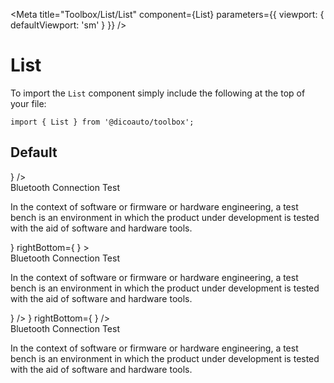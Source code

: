 
<Meta
  title="Toolbox/List/List"
  component={List}
  parameters={{ viewport: { defaultViewport: 'sm' } }}
/>

# List

To import the `List` component simply include the following at the top of your file:

```
import { List } from '@dicoauto/toolbox';
```

## Default

<Canvas>
  <Story name="Default">
    <List>
      <ListItem
        title="Text label"
        subtitle="Text label"
        rightBottom={<Dot size="lg" />}
      />
      <ListItem title="Text label">
        <div>
          <div className="text-toolbox-neutral leading-5 text-sm">Bluetooth Connection Test</div>
          <p className="text-toolbox-neutral-500 leading-5 text-sm">
            In the context of software or firmware or hardware engineering, a test bench is an
            environment in which the product under development is tested with the aid of software
            and hardware tools.
          </p>
        </div>
      </ListItem>
      <ListItem
        opened
        title="Text label"
        subtitle="Text label"
        right={
          <State
            label="Label text"
            color="bg-toolbox-feedback-red"
          />
        }
        rightBottom={
          <Avatar
            border="border-toolbox-feedback-red"
            link="https://i.pravatar.cc/150?u=47110"
            alt="Nora"
            size="m"
          />
        }
      >
        <div>
          <div className="text-toolbox-neutral leading-5 text-sm">Bluetooth Connection Test</div>
          <p className="text-toolbox-neutral-500 leading-5 text-sm">
            In the context of software or firmware or hardware engineering, a test bench is an
            environment in which the product under development is tested with the aid of software
            and hardware tools.
          </p>
        </div>
      </ListItem>
      <ListItem
        title="Text label"
        subtitle="No info, but with avatar"
        right={
          <Avatar
            link="https://i.pravatar.cc/150?u=47110"
            alt="Nora"
            size="m"
          />
        }
      />
      <ListItem
        title="No subtitle, no content"
        right={<State label="Label text" />}
        rightBottom={
          <Avatar
            link="https://i.pravatar.cc/150?u=47110"
            alt="Nora"
            size="m"
          />
        }
      />
      <ListItem
        title="Text label"
        subtitle="Text label"
      >
        <div>
          <div className="text-toolbox-neutral leading-5 text-sm">Bluetooth Connection Test</div>
          <p className="text-toolbox-neutral-500 leading-5 text-sm">
            In the context of software or firmware or hardware engineering, a test bench is an
            environment in which the product under development is tested with the aid of software
            and hardware tools.
          </p>
        </div>
      </ListItem>
    </List>
  </Story>
</Canvas>
